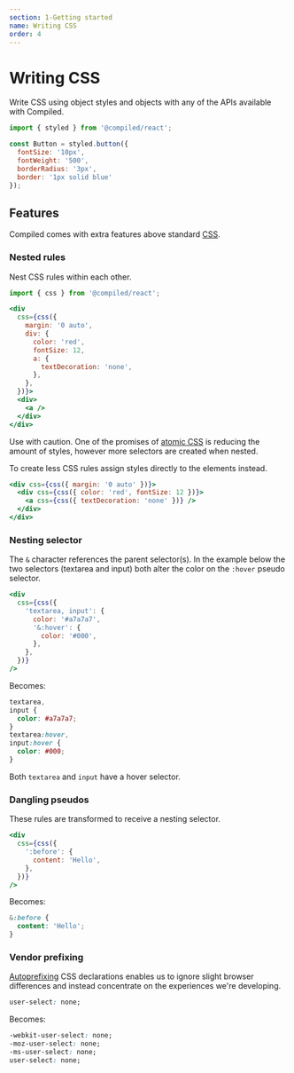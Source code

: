 ```yaml
---
section: 1-Getting started
name: Writing CSS
order: 4
---
```


# Writing CSS

Write CSS using object styles and objects with any of the APIs available with Compiled.

```jsx
import { styled } from '@compiled/react';

const Button = styled.button({
  fontSize: '10px',
  fontWeight: '500',
  borderRadius: '3px',
  border: '1px solid blue'
});
```

## Features

Compiled comes with extra features above standard [CSS](https://developer.mozilla.org/en-US/docs/Web/CSS).

### Nested rules

Nest CSS rules within each other.

```jsx
import { css } from '@compiled/react';

<div
  css={css({
    margin: '0 auto',
    div: {
      color: 'red',
      fontSize: 12,
      a: {
        textDecoration: 'none',
      },
    },
  })}>
  <div>
    <a />
  </div>
</div>
```

Use with caution.
One of the promises of [atomic CSS](/atomic-css) is reducing the amount of styles,
however more selectors are created when nested.

To create less CSS rules assign styles directly to the elements instead.

```jsx
<div css={css({ margin: '0 auto' })}>
  <div css={css({ color: 'red', fontSize: 12 })}>
    <a css={css({ textDecoration: 'none' })} />
  </div>
</div>
```

### Nesting selector

The `&` character references the parent selector(s).
In the example below the two selectors (textarea and input) both alter the color on the `:hover` pseudo selector.

```jsx
<div
  css={css({
    'textarea, input': {
      color: '#a7a7a7',
      '&:hover': {
        color: '#000',
      },
    },
  })}
/>
```

Becomes:

```css
textarea,
input {
  color: #a7a7a7;
}
textarea:hover,
input:hover {
  color: #000;
}
```

Both `textarea` and `input` have a hover selector.

### Dangling pseudos

These rules are transformed to receive a nesting selector.

```jsx
<div
  css={css({
    ':before': {
      content: 'Hello',
    },
  })}
/>
```

Becomes:

```css
&:before {
  content: 'Hello';
}
```

### Vendor prefixing

[Autoprefixing](https://github.com/postcss/autoprefixer) CSS declarations enables us to ignore slight browser differences and instead concentrate on the experiences we're developing.

```css
user-select: none;
```

Becomes:

```css
-webkit-user-select: none;
-moz-user-select: none;
-ms-user-select: none;
user-select: none;
```
